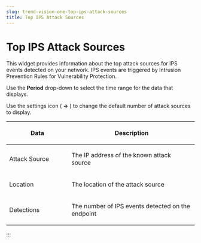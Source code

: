 ```yaml
---
slug: trend-vision-one-top-ips-attack-sources
title: Top IPS Attack Sources
---
```

# Top IPS Attack Sources

This widget provides information about the top attack sources for IPS events detected on your network. IPS events are triggered by Intrusion Prevention Rules for Vulnerability Protection.

Use the **Period** drop-down to select the time range for the data that displays.

Use the settings icon ( **→** ) to change the default number of attack sources to display.

<table>
<colgroup>
<col style="width: 33%" />
<col style="width: 67%" />
</colgroup>
<thead>
<tr>
<th><p>Data</p></th>
<th><p>Description</p></th>
</tr>
</thead>
<tbody>
<tr>
<td><p>Attack Source</p></td>
<td><p>The IP address of the known attack source</p></td>
</tr>
<tr>
<td><p>Location</p></td>
<td><p>The location of the attack source</p></td>
</tr>
<tr>
<td><p>Detections</p></td>
<td><p>The number of IPS events detected on the endpoint</p></td>
</tr>
</tbody>
</table>
:::
